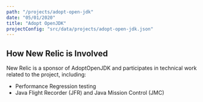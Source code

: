 ```yaml
---
path: "/projects/adopt-open-jdk"
date: "05/01/2020"
title: "Adopt OpenJDK"
projectConfig: "src/data/projects/adopt-open-jdk.json"
---
```


## How New Relic is Involved

New Relic is a sponsor of AdoptOpenJDK and participates in technical work related to the project, including:

* Performance Regression testing
* Java Flight Recorder (JFR) and Java Mission Control (JMC)
